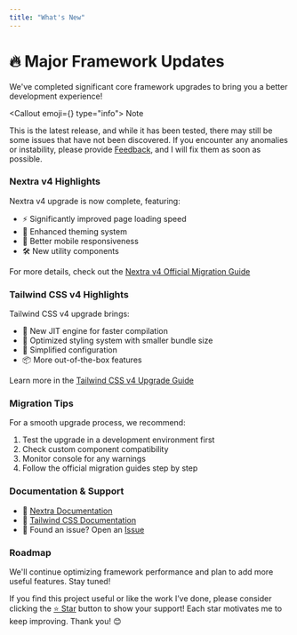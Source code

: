 ```yaml
---
title: "What's New"
---
```



# 🔥 Major Framework Updates

We've completed significant core framework upgrades to bring you a better development experience!

<Callout emoji={<span className='icon-[ri--alarm-warning-fill]'></span>} type="info">
Note

This is the latest release, and while it has been tested, there may still be some issues that have not been discovered. If you encounter any anomalies or instability, please provide [Feedback](https://github.com/pdsuwwz/nextjs-nextra-starter/issues), and I will fix them as soon as possible.
</Callout>

### Nextra v4 Highlights

Nextra v4 upgrade is now complete, featuring:
- ⚡️ Significantly improved page loading speed
- 🎨 Enhanced theming system
- 📱 Better mobile responsiveness
- 🛠️ New utility components

For more details, check out the [Nextra v4 Official Migration Guide](https://the-guild.dev/blog/nextra-4)

### Tailwind CSS v4 Highlights

Tailwind CSS v4 upgrade brings:
- 🚀 New JIT engine for faster compilation
- 💎 Optimized styling system with smaller bundle size
- 🎯 Simplified configuration
- 📦 More out-of-the-box features

Learn more in the [Tailwind CSS v4 Upgrade Guide](https://tailwindcss.com/docs/upgrade-guide)

### Migration Tips

For a smooth upgrade process, we recommend:

1. Test the upgrade in a development environment first
2. Check custom component compatibility
3. Monitor console for any warnings
4. Follow the official migration guides step by step

### Documentation & Support

- 📘 [Nextra Documentation](https://nextra.site)
- 🎨 [Tailwind CSS Documentation](https://tailwindcss.com)
- 🐞 Found an issue? Open an [Issue](https://github.com/pdsuwwz/nextjs-nextra-starter/issues)

### Roadmap

We'll continue optimizing framework performance and plan to add more useful features. Stay tuned!

If you find this project useful or like the work I’ve done, please consider clicking the [⭐️ Star](https://github.com/pdsuwwz/nextjs-nextra-starter) button to show your support! Each star motivates me to keep improving. Thank you! 😊
